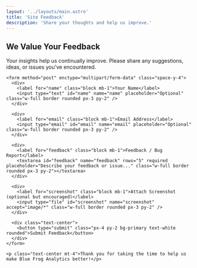```yaml
---
layout: '../layouts/main.astro'
title: 'Site Feedback'
description: 'Share your thoughts and help us improve.'
---
```


<section class="py-8">
  <div class="max-w-3xl mx-auto space-y-6">
    <h1 class="text-3xl font-bold text-center">We Value Your Feedback</h1>
    <p class="text-center">
      Your insights help us continually improve. Please share any suggestions, ideas, or issues you've encountered.
    </p>

    <form method="post" enctype="multipart/form-data" class="space-y-4">
      <div>
        <label for="name" class="block mb-1">Your Name</label>
        <input type="text" id="name" name="name" placeholder="Optional" class="w-full border rounded px-3 py-2" />
      </div>

      <div>
        <label for="email" class="block mb-1">Email Address</label>
        <input type="email" id="email" name="email" placeholder="Optional" class="w-full border rounded px-3 py-2" />
      </div>

      <div>
        <label for="feedback" class="block mb-1">Feedback / Bug Report</label>
        <textarea id="feedback" name="feedback" rows="5" required placeholder="Describe your feedback or issue..." class="w-full border rounded px-3 py-2"></textarea>
      </div>

      <div>
        <label for="screenshot" class="block mb-1">Attach Screenshot (optional but encouraged)</label>
        <input type="file" id="screenshot" name="screenshot" accept="image/*" class="w-full border rounded px-3 py-2" />
      </div>

      <div class="text-center">
        <button type="submit" class="px-4 py-2 bg-primary text-white rounded">Submit Feedback</button>
      </div>
    </form>

    <p class="text-center mt-4">Thank you for taking the time to help us make Blue Frog Analytics better!</p>
  </div>
</section>
